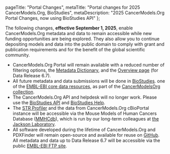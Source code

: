 
[comment]: # "Metadata"
[comment]: # "Page title = h1 in banner"

  pageTitle: "Portal Changes",
  metaTitle: "Portal changes for 2025 CancerModels.Org, BioStudies",
  metaDescription:
    "2025 CancerModels.Org Portal Changes, now using BioStudies API"
};

[comment]: # "Page content below"
[comment]: # "Can include html tags"

The following changes, **effective September 1, 2025**, enable CancerModels.Org metadata and data to remain accessible while new funding opportunities are being explored. They also allow you to continue depositing models and data into the public domain to comply with grant and publication requirements and for the benefit of the global scientific community.

* CancerModels.Org Portal will remain available with a reduced number of filtering options, the [Metadata Dictionary](https://www.cancermodels.org/validation/dictionary), and the [Overview page](https://www.cancermodels.org/overview) (for Data Release 6.7).
* All future metadata and data submissions will be done in <a href="https://www.ebi.ac.uk/biostudies/" target="_blank" rel="noreferrer">BioStudies</a>. one of the <a href="https://www.ebi.ac.uk/services/data-resources-and-tools/" target="_blank" rel="noreferrer">EMBL-EBI core data resources</a>, as part of the <a href="https://www.ebi.ac.uk/biostudies/CancerModelsOrg/studies" target="_blank" rel="noreferrer">CancerModelsOrg collection</a>. 
* The CancerModels.Org API and helpdesk will no longer work. Please use the <a href="https://www.ebi.ac.uk/biostudies/help" target="_blank" rel="noreferrer">BioStudies API</a> and <a href="https://www.ebi.ac.uk/biostudies/help" target="_blank" rel="noreferrer">BioStudies Help</a>.
* The [STR Profiler](https://www.cancermodels.org/strprofiler/) and the data from CancerModels.Org cBioPortal instance will be accessible via the Mouse Models of Human Cancers Database (<a href="https://tumor.informatics.jax.org/mtbwi/index.do" target="_blank" rel="noreferrer">MMHCdb</a>), which is run by our long-term colleagues at <a href="https://www.jax.org/research-and-faculty/research-labs/the-bult-lab" target="_blank" rel="noreferrer">the Jackson Laboratory</a>. 
* All software developed during the lifetime of CancerModels.Org and PDXFinder will remain open-source and available for reuse on <a href="https://github.com/PDCMFinder" target="_blank" rel="noreferrer">GitHub</a>. All metadata and data up to Data Release 6.7 will be accessible via the public <a href="https://ftp.ebi.ac.uk/pub/databases/cancermodels/" target="_blank" rel="noreferrer">EMBL-EBI FTP site</a>.

[comment]: # "End page content - do not edit below this line"


